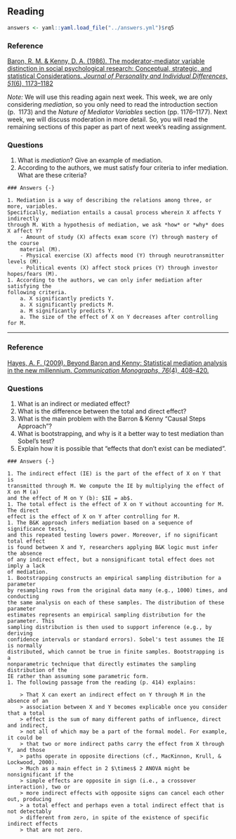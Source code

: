 ## Reading

```{r include = FALSE}
answers <- yaml::yaml.load_file("../answers.yml")$rq5
```

### Reference {-}

[
Baron, R. M. & Kenny, D. A. (1986). The moderator-mediator variable distinction 
in social psychological research: Conceptual, strategic, and statistical 
Considerations. *Journal of Personality and Individual Differences, 51*(6), 
1173--1182
](https://doi.org/10.1037//0022-3514.51.6.1173)

*Note:* We will use this reading again next week. This week, we are only 
considering *mediation*, so you only need to read the introduction section (p. 
1173) and the *Nature of Mediator Variables* section (pp. 1176--1177). Next week, 
we will discuss moderation in more detail. So, you will read the remaining 
sections of this paper as part of next week's reading assignment.

### Questions {-}

1. What is *mediation*? Give an example of mediation.
1. According to the authors, we must satisfy four criteria to infer mediation.
What are these criteria?

```{asis, echo = answers}
### Answers {-}

1. Mediation is a way of describing the relations among three, or more, variables. 
Specifically, mediation entails a causal process wherein X affects Y indirectly 
through M. With a hypothesis of mediation, we ask *how* or *why* does X affect Y?
    - Amount of study (X) affects exam score (Y) through mastery of the course 
    material (M).
    - Physical exercise (X) affects mood (Y) through neurotransmitter levels (M).
    - Political events (X) affect stock prices (Y) through investor hopes/fears (M).
1. According to the authors, we can only infer mediation after satisfying the 
following criteria.
    a. X significantly predicts Y.
    a. X significantly predicts M.
    a. M significantly predicts Y.
    a. The size of the effect of X on Y decreases after controlling for M.
```

---

### Reference {-}

[
Hayes, A. F. (2009). Beyond Baron and Kenny: Statistical mediation analysis in 
the new millennium. *Communication Monographs, 76*(4), 408--420.
](https://www.researchgate.net/profile/Gulnaz_Anjum2/post/Is_it_still_mediation_if_there_is_no_relationship_between_the_IV_DV/attachment/5e8c3227f155db0001f34b05/AS%3A877594253721600%401586246183233/download/2009-Hayes-BeyondBaronandKennyStatisticalmediationanalysisinthenewmillennium.pdf)

### Questions {-}

1. What is an indirect or mediated effect? 
1. What is the difference between the total and direct effect?
1. What is the main problem with the Barron & Kenny "Causal Steps Approach"?
1. What is bootstrapping, and why is it a better way to test mediation than 
Sobel's test?
1. Explain how it is possible that "effects that don't exist can be mediated".

```{asis echo = answers}
### Answers {-}

1. The indirect effect (IE) is the part of the effect of X on Y that is 
transmitted through M. We compute the IE by multiplying the effect of X on M (a) 
and the effect of M on Y (b): $IE = ab$.
1. The total effect is the effect of X on Y without accounting for M. The direct 
effect is the effect of X on Y after controlling for M.
1. The B&K approach infers mediation based on a sequence of significance tests, 
and this repeated testing lowers power. Moreover, if no significant total effect 
is found between X and Y, researchers applying B&K logic must infer the absence 
of any indirect effect, but a nonsignificant total effect does not imply a lack 
of mediation.
1. Bootstrapping constructs an empirical sampling distribution for a parameter 
by resampling rows from the original data many (e.g., 1000) times, and conducting 
the same analysis on each of these samples. The distribution of these parameter 
estimates represents an empirical sampling distribution for the parameter. This 
sampling distribution is then used to support inference (e.g., by deriving 
confidence intervals or standard errors). Sobel's test assumes the IE is normally 
distributed, which cannot be true in finite samples. Bootstrapping is a 
nonparametric technique that directly estimates the sampling distribution of the
IE rather than assuming some parametric form.
1. The following passage from the reading (p. 414) explains: 

    > That X can exert an indirect effect on Y through M in the absence of an 
    > association between X and Y becomes explicable once you consider that a total 
    > effect is the sum of many different paths of influence, direct and indirect, 
    > not all of which may be a part of the formal model. For example, it could be 
    > that two or more indirect paths carry the effect from X through Y, and those 
    > paths operate in opposite directions (cf., MacKinnon, Krull, & Lockwood, 2000). 
    > Much as a main effect in 2 $\times$ 2 ANOVA might be nonsignificant if the 
    > simple effects are opposite in sign (i.e., a crossover interaction), two or 
    > more indirect effects with opposite signs can cancel each other out, producing 
    > a total effect and perhaps even a total indirect effect that is not detectably 
    > different from zero, in spite of the existence of specific indirect effects 
    > that are not zero.
```

<!------------------------------------------------------------------------------

---

### Reference {-}

[
Holbert, R. L., & Stephenson, M. T. (2003). The importance of indirect effects 
in media effects research: Testing for mediation in structural equation modeling. 
*Journal of Broadcasting & Electronic Media, 47*, 556--572.
](http://www.academia.edu/download/30909266/JOBEM.pdf)


### Questions {-}

1. On p. 560 the four steps for complex mediation are discussed. The first three 
steps are for partial mediation. What is the difference between these two forms 
of mediation? 
1. What is the advantage of the *Product of Coefficients* approach (p. 561--562) 
in comparison to the *Causal Steps* approach (p. 560--561) and the *Difference 
in Coefficients* approach (p. 561)? 
1. How does the *Product of Coefficients* approach work, and why is it problematic? 
1. How many effects are there from Debate Viewing on Political Participation? 
Which effects can you easily obtain from SEM software?


```{asis, echo = answers}
### Answers {-}

1. Four steps are given:  
    a. X should predict Y  
    b. M should be correlated with X
    c. M should predict Y
    d. X is no longer a significant predictor of Y once M is included

    Partial mediation $\Rightarrow$ there is still a significant direct effect 
    of X on Y, after controlling for the mediator.  
    
    Full mediation $\Rightarrow$ The entire effect of X on Y is transmitted 
    through M, so the direct effect is nonsignificant after controlling for the 
    mediator.

1. The Product of Coefficients approach produces an actual statistical test with 
a corresponding p-value.
1. Define the indirect effect by the product of paths, and divide this estimate
by the Sobel's standard error.
    - The IE is defined by the product of two normally distributed paths, so it 
    cannot be normally distributed. Hence the p-values for the test are derived 
    from an incorrect sampling distribution.
1. 1 direct effect and 2 indirect effects.  
    - We can use SEM/path modeling to estimate the direct effect, the total 
    effect, each individual indirect effect, and the total indirect effect.
```

------------------------------------------------------------------------------->